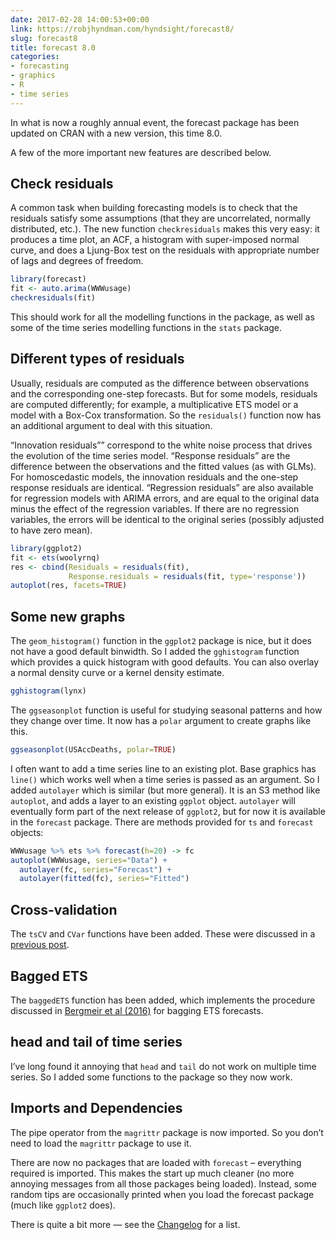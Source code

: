 ```yaml
---
date: 2017-02-28 14:00:53+00:00
link: https://robjhyndman.com/hyndsight/forecast8/
slug: forecast8
title: forecast 8.0
categories:
- forecasting
- graphics
- R
- time series
---
```


In what is now a roughly annual event, the forecast package has been updated on CRAN with a new version, this time 8.0.

A few of the more important new features are described below.

## Check residuals

A common task when building forecasting models is to check that the residuals satisfy some assumptions (that they are uncorrelated, normally distributed, etc.). The new function `checkresiduals` makes this very easy: it produces a time plot, an ACF, a histogram with super-imposed normal curve, and does a Ljung-Box test on the residuals with appropriate number of lags and degrees of freedom.

```r
library(forecast)
fit <- auto.arima(WWWusage)
checkresiduals(fit)
```

This should work for all the modelling functions in the package, as well as some of the time series modelling functions in the `stats` package.

## Different types of residuals

Usually, residuals are computed as the difference between observations and the corresponding one-step forecasts. But for some models, residuals are computed differently; for example, a multiplicative ETS model or a model with a Box-Cox transformation. So the `residuals()` function now has an additional argument to deal with this situation.

“Innovation residuals”" correspond to the white noise process that drives the evolution of the time series model. “Response residuals” are the difference between the observations and the fitted values (as with GLMs). For homoscedastic models, the innovation residuals and the one-step response residuals are identical. “Regression residuals” are also available for regression models with ARIMA errors, and are equal to the original data minus the effect of the regression variables. If there are no regression variables, the errors will be identical to the original series (possibly adjusted to have zero mean).

```r
library(ggplot2)
fit <- ets(woolyrnq)
res <- cbind(Residuals = residuals(fit),
             Response.residuals = residuals(fit, type='response'))
autoplot(res, facets=TRUE)
```

## Some new graphs

The `geom_histogram()` function in the `ggplot2` package is nice, but it does not have a good default binwidth. So I added the `gghistogram` function which provides a quick histogram with good defaults. You can also overlay a normal density curve or a kernel density estimate.

```r
gghistogram(lynx)
```

The `ggseasonplot` function is useful for studying seasonal patterns and how they change over time. It now has a `polar` argument to create graphs like this.

```r
ggseasonplot(USAccDeaths, polar=TRUE)
```

I often want to add a time series line to an existing plot. Base graphics has `line()` which works well when a time series is passed as an argument. So I added `autolayer` which is similar (but more general). It is an S3 method like `autoplot`, and adds a layer to an existing `ggplot` object. `autolayer` will eventually form part of the next release of `ggplot2`, but for now it is available in the `forecast` package. There are methods provided for `ts` and `forecast` objects:

```r
WWWusage %>% ets %>% forecast(h=20) -> fc
autoplot(WWWusage, series="Data") +
  autolayer(fc, series="Forecast") +
  autolayer(fitted(fc), series="Fitted")
```

## Cross-validation

The `tsCV` and `CVar` functions have been added. These were discussed in a [previous post](https://robjhyndman.com/hyndsight/tscv/).

## Bagged ETS

The `baggedETS` function has been added, which implements the procedure discussed in [Bergmeir et al (2016)](/publications/bagging-ets/) for bagging ETS forecasts.

## head and tail of time series

I’ve long found it annoying that `head` and `tail` do not work on multiple time series. So I added some functions to the package so they now work.

## Imports and Dependencies

The pipe operator from the `magrittr` package is now imported. So you don’t need to load the `magrittr` package to use it.

There are now no packages that are loaded with `forecast` – everything required is imported. This makes the start up much cleaner (no more annoying messages from all those packages being loaded). Instead, some random tips are occasionally printed when you load the forecast package (much like `ggplot2` does).

There is quite a bit more — see the [Changelog](http://pkg.robjhyndman.com/forecast/news/) for a list.
